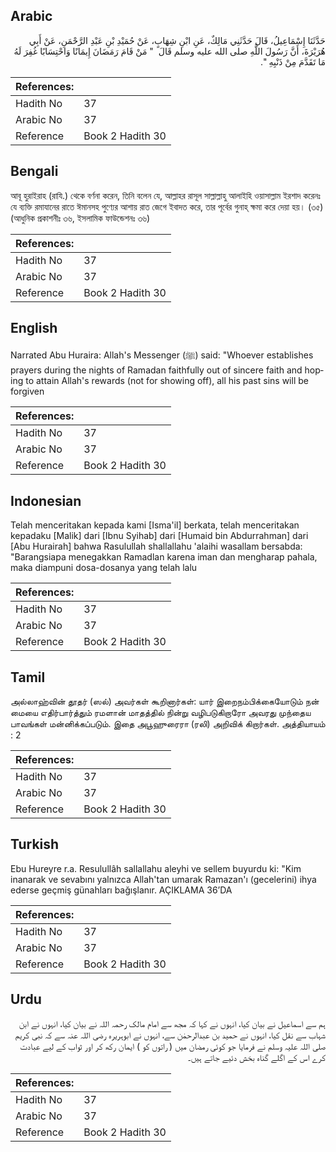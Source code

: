 ## Arabic


<div dir="rtl" lang="ar" style={{fontSize:'larger',backgroundColor:'#f8f9fa',padding:20}}>
حَدَّثَنَا إِسْمَاعِيلُ، قَالَ حَدَّثَنِي مَالِكٌ، عَنِ ابْنِ شِهَابٍ، عَنْ حُمَيْدِ بْنِ عَبْدِ الرَّحْمَنِ، عَنْ أَبِي هُرَيْرَةَ، أَنَّ رَسُولَ اللَّهِ صلى الله عليه وسلم قَالَ ‏ "‏ مَنْ قَامَ رَمَضَانَ إِيمَانًا وَاحْتِسَابًا غُفِرَ لَهُ مَا تَقَدَّمَ مِنْ ذَنْبِهِ ‏"‏‏.‏
</div>
<div style={{backgroundColor:'#f8f9fa',padding:20, marginBottom: 10}}><table> <thead> <tr> <th>References:</th> <th></th> </tr> </thead> <tbody><tr><td>Hadith No</td><td>37</td></tr><tr><td>Arabic No</td><td>37</td></tr><tr><td>Reference</td><td>Book 2 Hadith 30</td></tr></tbody></table></div>

## Bengali


<div dir="ltr" lang="bn" style={{fontSize:'larger',backgroundColor:'#f8f9fa',padding:20}}>
আবূ হুরাইরাহ (রাযি.) থেকে বর্ণনা করেন, তিনি বলেন যে, আল্লাহর রাসূল সাল্লাল্লাহু আলাইহি ওয়াসাল্লাম ইরশাদ করেনঃ যে ব্যক্তি রমাযানের রাতে ঈমানসহ পুণ্যের আশায় রাত জেগে ইবাদত করে, তার পূর্বের গুনাহ্ ক্ষমা করে দেয়া হয়। (৩৫) (আধুনিক প্রকাশনীঃ ৩৬, ইসলামিক ফাউন্ডেশনঃ ৩৬)
</div>
<div style={{backgroundColor:'#f8f9fa',padding:20, marginBottom: 10}}><table> <thead> <tr> <th>References:</th> <th></th> </tr> </thead> <tbody><tr><td>Hadith No</td><td>37</td></tr><tr><td>Arabic No</td><td>37</td></tr><tr><td>Reference</td><td>Book 2 Hadith 30</td></tr></tbody></table></div>

## English


<div dir="ltr" lang="en" style={{fontSize:'larger',backgroundColor:'#f8f9fa',padding:20}}>
Narrated Abu Huraira: Allah's Messenger (ﷺ) said: "Whoever establishes prayers during the nights of Ramadan faithfully out of sincere faith and hoping to attain Allah's rewards (not for showing off), all his past sins will be forgiven
</div>
<div style={{backgroundColor:'#f8f9fa',padding:20, marginBottom: 10}}><table> <thead> <tr> <th>References:</th> <th></th> </tr> </thead> <tbody><tr><td>Hadith No</td><td>37</td></tr><tr><td>Arabic No</td><td>37</td></tr><tr><td>Reference</td><td>Book 2 Hadith 30</td></tr></tbody></table></div>

## Indonesian


<div dir="ltr" lang="id" style={{fontSize:'larger',backgroundColor:'#f8f9fa',padding:20}}>
Telah menceritakan kepada kami [Isma'il] berkata, telah menceritakan kepadaku [Malik] dari [Ibnu Syihab] dari [Humaid bin Abdurrahman] dari [Abu Hurairah] bahwa Rasulullah shallallahu 'alaihi wasallam bersabda: "Barangsiapa menegakkan Ramadlan karena iman dan mengharap pahala, maka diampuni dosa-dosanya yang telah lalu
</div>
<div style={{backgroundColor:'#f8f9fa',padding:20, marginBottom: 10}}><table> <thead> <tr> <th>References:</th> <th></th> </tr> </thead> <tbody><tr><td>Hadith No</td><td>37</td></tr><tr><td>Arabic No</td><td>37</td></tr><tr><td>Reference</td><td>Book 2 Hadith 30</td></tr></tbody></table></div>

## Tamil


<div dir="ltr" lang="ta" style={{fontSize:'larger',backgroundColor:'#f8f9fa',padding:20}}>
அல்லாஹ்வின் தூதர் (ஸல்) அவர்கள் கூறினார்கள்: யார் இறைநம்பிக்கையோடும் நன் மையை எதிர்பார்த்தும் ரமளான் மாதத்தில் நின்று வழிபடுகிறாரோ அவரது முந்தைய பாவங்கள் மன்னிக்கப்படும். இதை அபூஹுரைரா (ரலி) அறிவிக் கிறார்கள். அத்தியாயம் : 2
</div>
<div style={{backgroundColor:'#f8f9fa',padding:20, marginBottom: 10}}><table> <thead> <tr> <th>References:</th> <th></th> </tr> </thead> <tbody><tr><td>Hadith No</td><td>37</td></tr><tr><td>Arabic No</td><td>37</td></tr><tr><td>Reference</td><td>Book 2 Hadith 30</td></tr></tbody></table></div>

## Turkish


<div dir="ltr" lang="tr" style={{fontSize:'larger',backgroundColor:'#f8f9fa',padding:20}}>
Ebu Hureyre r.a. Resulullâh sallallahu aleyhi ve sellem buyurdu ki: "Kim inanarak ve sevabını yalnızca Allah'tan umarak Ramazan'ı (gecelerini) ihya ederse geçmiş günahları bağışlanır. AÇIKLAMA 36’DA
</div>
<div style={{backgroundColor:'#f8f9fa',padding:20, marginBottom: 10}}><table> <thead> <tr> <th>References:</th> <th></th> </tr> </thead> <tbody><tr><td>Hadith No</td><td>37</td></tr><tr><td>Arabic No</td><td>37</td></tr><tr><td>Reference</td><td>Book 2 Hadith 30</td></tr></tbody></table></div>

## Urdu


<div dir="rtl" lang="ur" style={{fontSize:'larger',backgroundColor:'#f8f9fa',padding:20}}>
ہم سے اسماعیل نے بیان کیا، انہوں نے کہا کہ مجھ سے امام مالک رحمہ اللہ نے بیان کیا، انہوں نے ابن شہاب سے نقل کیا، انہوں نے حمید بن عبدالرحمٰن سے، انہوں نے ابوہریرہ رضی اللہ عنہ سے کہ نبی کریم صلی اللہ علیہ وسلم نے فرمایا جو کوئی رمضان میں ( راتوں کو ) ایمان رکھ کر اور ثواب کے لیے عبادت کرے اس کے اگلے گناہ بخش دئیے جاتے ہیں۔
</div>
<div style={{backgroundColor:'#f8f9fa',padding:20, marginBottom: 10}}><table> <thead> <tr> <th>References:</th> <th></th> </tr> </thead> <tbody><tr><td>Hadith No</td><td>37</td></tr><tr><td>Arabic No</td><td>37</td></tr><tr><td>Reference</td><td>Book 2 Hadith 30</td></tr></tbody></table></div>